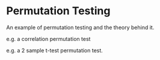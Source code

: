 # Permutation Testing

An example of permutation testing and the theory behind it.

e.g. a correlation permutation test


e.g. a 2 sample t-test permutation test.
